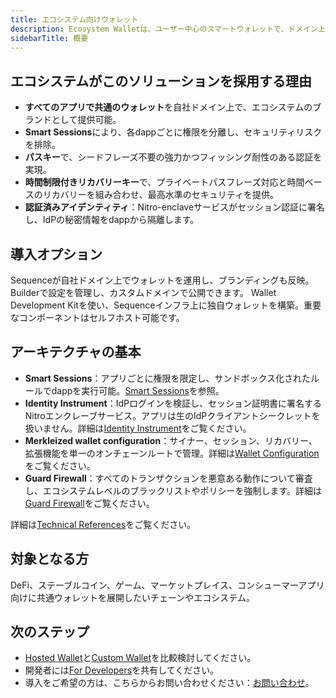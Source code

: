 ```yaml
---
title: エコシステム向けウォレット
description: Ecosystem Walletは、ユーザー中心のスマートウォレットで、ドメイン上で動作し、すべてのdappに対応します。パスキー、Smart Sessions、マークル化されたウォレット設定を組み合わせ、高いセキュリティと快適な利用体験を実現します。
sidebarTitle: 概要
---
```


## エコシステムがこのソリューションを採用する理由

- **すべてのアプリで共通のウォレット**を自社ドメイン上で、エコシステムのブランドとして提供可能。
- **Smart Sessions**により、各dappごとに権限を分離し、セキュリティリスクを排除。
- **パスキー**で、シードフレーズ不要の強力かつフィッシング耐性のある認証を実現。
- **時間制限付きリカバリーキー**で、プライベートパスフレーズ対応と時間ベースのリカバリーを組み合わせ、最高水準のセキュリティを提供。
- **認証済みアイデンティティ**：Nitro-enclaveサービスがセッション認証に署名し、IdPの秘密情報をdappから隔離します。

## 導入オプション

<CardGroup>
  <Card title="ホステッド ウォレット" href="/solutions/wallets/ecosystems/hosted-wallet">
    Sequenceが自社ドメイン上でウォレットを運用し、ブランディングも反映。Builderで設定を管理し、カスタムドメインで公開できます。
  </Card>

  <Card title="カスタムウォレット" href="/solutions/wallets/ecosystems/custom-wallet">
    Wallet Development Kitを使い、Sequenceインフラ上に独自ウォレットを構築。重要なコンポーネントはセルフホスト可能です。
  </Card>
</CardGroup>

## アーキテクチャの基本

- **Smart Sessions**：アプリごとに権限を限定し、サンドボックス化されたルールでdappを実行可能。[Smart Sessions](/solutions/wallets/ecosystems/smart-sessions)を参照。
- **Identity Instrument**：IdPログインを検証し、セッション証明書に署名するNitroエンクレーブサービス。アプリは生のIdPクライアントシークレットを扱いません。詳細は[Identity Instrument](/solutions/wallets/ecosystems/identity-instrument)をご覧ください。
- **Merkleized wallet configuration**：サイナー、セッション、リカバリー、拡張機能を単一のオンチェーンルートで管理。詳細は[Wallet Configuration](/solutions/wallets/ecosystems/wallet-config)をご覧ください。
- **Guard Firewall**：すべてのトランザクションを悪意ある動作について審査し、エコシステムレベルのブラックリストやポリシーを強制します。詳細は[Guard Firewall](/solutions/wallets/ecosystems/guard-firewall)をご覧ください。

詳細は[Technical References](/solutions/technical-references/overview)をご覧ください。

## 対象となる方
DeFi、ステーブルコイン、ゲーム、マーケットプレイス、コンシューマーアプリ向けに共通ウォレットを展開したいチェーンやエコシステム。

## 次のステップ

- [Hosted Wallet](/solutions/wallets/ecosystems/hosted-wallet)と[Custom Wallet](/solutions/wallets/ecosystems/custom-wallet)を比較検討してください。
- 開発者には[For Developers](/solutions/wallets/developers/overview)を共有してください。
- 導入をご希望の方は、こちらからお問い合わせください：[お問い合わせ](https://sequence.xyz/contact)。
